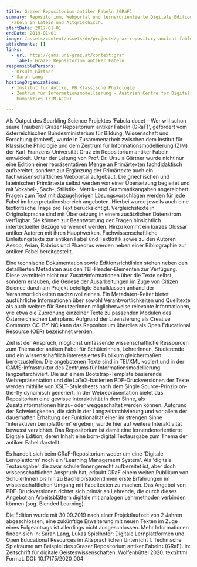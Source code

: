 ```yaml
---
title: Grazer Repositorium antiker Fabeln (GRaF)
summary: Repositorium, Webportal und lernerorientierte Digitale Edition antiker
  Fabeln in Latein und Altgriechisch.
startDate: 2017-01-01
endDate: 2019-01-01
image: /assets/content/assets/de/projects/graz-repository-ancient-fables-graf/graf-logo-rot_2.png
attachments: []
links:
  - url: http://gams.uni-graz.at/context:graf
    label: Grazer Repositorium antiker Fabeln
responsiblePersons:
  - Ursula Gärtner
  - Sarah Lang
hostingOrganizations:
  - Institut für Antike, FB Klassische Philologie
  - Zentrum für Informationsmodellierung - Austrian Centre for Digital
    Humanities (ZIM-ACDH)

---
```

Als Output des Sparkling Science Projektes 'Fabula docet – Wer will schon saure Trauben? Grazer Repositorium antiker Fabeln (GRaF)', gefördert vom österreichischen Bundesministerium für Bildung, Wissenschaft und Forschung (bmbwf), wurde in Zusammenarbeit zwischen dem Institut für Klassische Philologie und dem Zentrum für Informationsmodellierung (ZIM) der Karl-Franzens-Universität Graz ein Repositorium antiker Fabeln entwickelt. Unter der Leitung von Prof. Dr. Ursula Gärtner wurde nicht nur eine Edition einer repräsentativen Menge an Primärtexten fachdidaktisch aufbereitet, sondern zur Ergänzung der Primärtexte auch ein fachwissenschaftliches Webportal aufgebaut. Die griechischen und lateinischen Primärtexte selbst werden von einer Übersetzung begleitet und mit Vokabel-, Sach-, Stilistik-, Metrik- und Grammatikangaben angereichert. Fragen zum Text mit dazugehörigen Lösungsvorschlägen werden für jede Fabel im Interpretationsbereich angeboten.
Hierbei wurde jeweils auch eine textkritische Frage pro Text berücksichtigt. Vergleichstexte in Originalsprache sind mit Übersetzung in einem zusätzlichen Datenstrom verfügbar. Sie können zur Beantwortung der Fragen hinsichtlich intertextueller Bezüge verwendet werden. Hinzu kommt ein kurzes Glossar antiker Autoren mit ihren Hauptwerken. Fachwissenschaftliche Einleitungstexte zur antiken Fabel und Textkritik sowie zu den Autoren Aesop, Avian, Babrios und Phaedrus werden neben  einer Bibliographie zur antiken Fabel bereitgestellt.

Eine technische Dokumentation sowie Editionsrichtlinien stehen neben den detaillierten Metadaten aus den TEI-Header-Elementen zur Verfügung. Diese vermitteln nicht nur Zusatzinformationen über die Texte selbst, sondern erlauben, die Genese der Ausarbeitungen im Zuge von Citizen Science durch am Projekt beteiligte Schulklassen anhand der Verantwortlichkeiten nachzuvollziehen. Ein Metadaten-Reiter bietet ausführliche Informationen über sowohl Verantwortlichkeiten und Quelltexte als auch weitere für BenutzerInnen möglicherweise relevante Informationen, wie etwa die Zuordnung einzelner Texte zu passenden Modulen des Österreichischen Lehrplans. Aufgrund der Lizenzierung als Creative Commons CC-BY-NC kann das Repositorium überdies als Open Educational Resource (OER) bezeichnet werden.

Ziel ist der Anspruch, möglichst umfassende wissenschaftliche Ressourcen zum Thema der antiken Fabel für SchülerInnen, LehrerInnen, Studierende und ein wissenschaftlich interessiertes Publikum gleichermaßen bereitzustellen. Die angebotenen Texte sind in TEI/XML kodiert und in der GAMS-Infrastruktur des Zentrums für Informationsmodellierung langzeitarchiviert. Die auf einem Bootstrap-Template basierende Webrepräsentation und die LaTeX-basierten PDF-Druckversionen der Texte werden mithilfe von XSLT-Stylesheets nach dem Single Source-Prinzip on-the-fly dynamisch generiert. In der Webrepräsentation bietet das Repositorium eine gewisse Interaktivität in dem Sinne, als Zusatzinformationen hinzu- oder weggeschaltet werden können. Aufgrund der Schwierigkeiten, die sich in der Langzeitarchivierung und vor allem der dauerhaften Erhaltung der Funktionalität einer im strengen Sinne 'interaktiven Lernplattform' ergeben, wurde hier auf weitere Interaktivität bewusst verzichtet. Das Repositorium ist damit eine lernendenorientierte Digitale Edition, deren Inhalt eine born-digital Textausgabe zum Thema der antiken Fabel darstellt.

Es handelt sich beim GRaF-Repositorium weder um eine 'Digitale Lernplattform' noch ein 'Learning Management System'. Als 'digitale Textausgabe', die zwar schülerInnengerecht aufbereitet ist, aber doch wissenschaftlichen Anspruch hat, erlaubt GRaF einem weiten Publikum von SchülerInnen bis hin zu BachelorstudentInnen erste Erfahrungen im wissenschaftlichen Umgang mit Fabeltexten zu machen. Das Angebot von PDF-Druckversionen richtet sich primär an Lehrende, die durch dieses Angebot an Arbeitsblättern digitale mit analogen Lehrmethoden verbinden können (sog. Blended Learning).

Die Edition wurde mit 30.09.2019 nach einer Projektlaufzeit von 2 Jahren abgeschlossen, eine zukünftige Erweiterung mit neuen Texten im Zuge eines Folgeantrags ist allerdings nicht ausgeschlossen. Mehr Informationen finden sich in: Sarah Lang, Lukas Spielhofer: Digitale Lernplattformen und Open Educational Resources im Altsprachlichen Unterricht I. Technische Spielräume am Beispiel des ›Grazer Repositorium antiker Fabeln‹ (GRaF). In: Zeitschrift für digitale Geisteswissenschaften. Wolfenbüttel 2020. text/html Format. DOI: 10.17175/2020\_004
